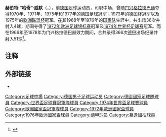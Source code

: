 {{noteta|G1=足球}}{{infobox Football biography
| name           = 赫伯特·威默
| image          = [[File:Herbert_Wimmer_1972.jpg|200px]]
| fullname       = {{lang|de|Herbert Wimmer}}
| nickname       = 哈奇（{{lang|de|Hacki}}）
| height         = {{height|m=1.79}}
| birth_date     = {{Birth date and age|1944|11|9|df=y}}
| birth_place    = {{BEL}}[[奥伊彭|奥伊彭]]
| position       = [[中场|中场]]
| youthyears1    =
| youthclubs1    = 普鲁士布兰德
| years1         = 1966–1978
| clubs1         = [[门兴格拉德巴赫足球俱乐部|门兴格拉德巴赫]]
| caps1          = 366
| goals1         = 51
| nationalyears1 = 1968–1976
| nationalteam1  = [[西德国家足球队|西德]]
| nationalcaps1  = 36
| nationalgoals1 = 4
}}
'''赫伯特·“哈奇”·威默'''（{{lang-de|'''Herbert „Hacki“ Wimmer'''}}，{{bd|1944年|9月9日|catIdx=Wimmer, Herbert}}），前[[德国|德国]]足球运动员，司职中场，曾随[[门兴格拉德巴赫足球俱乐部|门兴格拉德巴赫]]夺得1970年、1971年、1975年和1977年的[[德国足球冠军|德国足球冠军]]；1973年的[[德国杯|德国杯]]冠军以及1975年的[[欧洲联盟杯|欧洲联盟杯]]冠军。在其1968年至1976年的[[西德國家足球隊|国家队]]生涯中，共出场36次并射入4球，期间夺得了[[1972年欧洲足球锦标赛|1972年欧洲足球锦标赛]]冠军及[[1974年世界杯足球赛|1974年世界杯足球赛]]冠军。而在1966年至1978年为门兴格拉德巴赫效力期间，合共录得366次[[德甲|德甲]]出场纪录并射入51球<ref>{{de}}{{cite web | url = http://www.fussballdaten.de/spieler/wimmerherbert/ | title = Herbert Wimmer | publisher = fussballdaten.de | accessdate = 2010-02-12 | archive-date = 2010-10-28 | archive-url = https://web.archive.org/web/20101028145002/http://www.fussballdaten.de/spieler/wimmerherbert/ | dead-url = no }}</ref>。

==注释==
{{reflist}}

==外部链接==
* {{Fussballdaten|wimmerherbert}}

{{Navboxes colour
|title= 德国国家队参赛名单
|bg = white
|fg = black
|list1=
{{1972年歐洲足球錦標賽西德參賽名單}}
{{1974年世界杯足球赛西德参赛名单}}
{{1976年歐洲足球錦標賽西德參賽名單}}
}}

{{DEFAULTSORT:Wimmer, Herbert}}
[[Category:足球中場|Category:足球中場]]
[[Category:德国男子足球运动员|Category:德国男子足球运动员]]
[[Category:德國國家足球隊球員|Category:德國國家足球隊球員]]
[[Category:世界盃足球賽冠軍隊球員|Category:世界盃足球賽冠軍隊球員]]
[[Category:1974年世界盃足球賽球員|Category:1974年世界盃足球賽球員]]
[[Category:歐洲國家盃冠軍隊球員|Category:歐洲國家盃冠軍隊球員]]
[[Category:1972年歐洲國家盃球員|Category:1972年歐洲國家盃球員]]
[[Category:1976年歐洲國家盃球員|Category:1976年歐洲國家盃球員]]
[[Category:德甲球员|Category:德甲球员]]
[[Category:慕遜加柏球員|Category:慕遜加柏球員]]